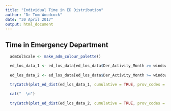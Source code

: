 ```yaml
---
title: "Individual Time in ED Distribution"
author: "Dr Tom Woodcock"
date: "30 April 2017"
output: html_document
---
```


## Time in Emergency Department

```r
  
  admColScale <- make_adm_colour_palette()

  ed_los_data_1 <- ed_los_data[ed_los_data$Der_Activity_Month >= window.1.start & ed_los_data$Der_Activity_Month <= window.1.end,]
  
  ed_los_data_2 <- ed_los_data[ed_los_data$Der_Activity_Month >= window.2.start & ed_los_data$Der_Activity_Month <= window.2.end,]

  tryCatch(plot_ed_dist(ed_los_data_1, cumulative = TRUE, prov_codes = pr) + admColScale + labs(subtitle = paste(w1s,w1e,sep=' - ')), error=function(e) NULL)
  
  cat("  \n")
  
  tryCatch(plot_ed_dist(ed_los_data_2, cumulative = TRUE, prov_codes = pr) + admColScale + labs(subtitle = paste(w2s,w2e,sep=' - ')), error=function(e) NULL)
```